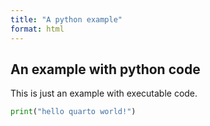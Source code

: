 ```yaml
---
title: "A python example"
format: html
---
```


## An example with python code

This is just an example with executable code.

```python
print("hello quarto world!")
```
